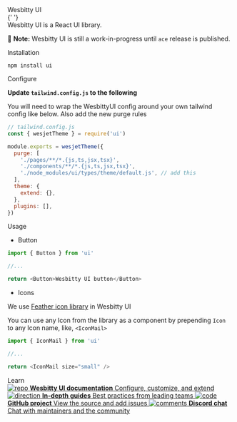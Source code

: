 
<Meta title="Wesbitty UI" />

<style>
  {`
  .firstheading {
    --mediumdark: '#999999';
    font-weight: 900;
    font-size: 20px;
    color: #000;
    letter-spacing: 3px;
    line-height: 24px;
    text-transform: uppercase;
    margin-bottom: 20px;
  }
    .heading {
    --mediumdark: '#999999';
    font-weight: 900;
    font-size: 13px;
    color: #000;
    letter-spacing: 2px;
    line-height: 24px;
    margin-bottom: 20px;
    margin-top: 20px;
  }
  .subheading {
    --mediumdark: '#999999';
    font-weight: 900;
    font-size: 13px;
    color: #000;
    letter-spacing: 2px;
    line-height: 24px;
    text-transform: uppercase;
    margin-bottom: 4px;
    margin-top: 40px;
  }

  .link-list {
    display: grid;
    grid-template-columns: 1fr;
    grid-template-rows: 1fr 1fr;
    row-gap: 10px;
  }

  @media (min-width: 620px) {
    .link-list {
      row-gap: 20px;
      column-gap: 20px;
      grid-template-columns: 1fr 1fr;
    }
  }

  @media all and (-ms-high-contrast:none) {
  .link-list {
      display: -ms-grid;
      -ms-grid-columns: 1fr 1fr;
      -ms-grid-rows: 1fr 1fr;
    }
  }

  .link-item {
    display: block;
    padding: 20px 30px 20px 15px;
    border: 1px solid #00000010;
    border-radius: 5px;
    transition: background 150ms ease-out, border 150ms ease-out, transform 150ms ease-out;
    color: #333333;
    display: flex;
    align-items: flex-start;
  }

  .link-item:hover {
    border-color: #1EA7FD50;
    transform: translate3d(0, -3px, 0);
    box-shadow: rgba(0, 0, 0, 0.08) 0 3px 10px 0;
  }

  .link-item:active {
    border-color: #1EA7FD;
    transform: translate3d(0, 0, 0);
  }

  .link-item strong {
    font-weight: 700;
    display: block;
    margin-bottom: 2px;
  }
  
  .link-item img {
    height: 40px;
    width: 40px;
    margin-right: 15px;
    flex: none;
  }

  .link-item span {
    font-size: 14px;
    line-height: 20px;
  }

  .tip {
    display: inline-block;
    border-radius: 1em;
    font-size: 11px;
    line-height: 12px;
    font-weight: 700;
    background: #E7FDD8;
    color: #66BF3C;
    padding: 4px 12px;
    margin-right: 10px;
    vertical-align: top;
  }

  .tip-wrapper {
    font-size: 13px;
    line-height: 20px;
    margin-top: 40px;
    margin-bottom: 40px;
  }

  .tip-wrapper code {
    font-size: 12px;
    display: inline-block;
  }

  
  `}
</style>

<div class="firstheading">Wesbitty UI</div>{' '}

<div class="heading">Wesbitty UI is a React UI library.</div>

🚧 **Note:** Wesbitty UI is still a work-in-progress until `ace` release is published.

<div class="subheading">Installation</div>

```cli
npm install ui
```

<div class="subheading">Configure</div>

**Update `tailwind.config.js` to the following**

You will need to wrap the WesbittyUI config around your own tailwind config like below.
Also add the new purge rules

```js
// tailwind.config.js
const { wesjetTheme } = require('ui')

module.exports = wesjetTheme({
  purge: [
    './pages/**/*.{js,ts,jsx,tsx}',
    './components/**/*.{js,ts,jsx,tsx}',
    './node_modules/ui/types/theme/default.js', // add this
  ],
  theme: {
    extend: {},
  },
  plugins: [],
})
```

<div class="subheading">Usage</div>

- Button

```js
import { Button } from 'ui'

//...

return <Button>Wesbitty UI button</Button>
```

- Icons

We use [Feather icon library](https://feathericons.com/) in Wesbitty UI

You can use any Icon from the library as a component by prepending `Icon` to any Icon name, like, `<IconMail>`

```js
import { IconMail } from 'ui'

//...

return <IconMail size="small" />
```

<div class="subheading">Learn</div>

<div class="link-list">
  <a class="link-item" href="https://github.com/wesbitty/ui" target="_blank">
    <img src={Repo} alt="repo" />
    <span>
      <strong>Wesbitty UI documentation</strong>
      Configure, customize, and extend
    </span>
  </a>
  <a class="link-item" href="https://github.com/wesbitty/ui" target="_blank">
    <img src={Direction} alt="direction" />
    <span>
      <strong>In-depth guides</strong>
      Best practices from leading teams
    </span>
  </a>
  <a class="link-item" href="https://github.com/wesbitty/ui" target="_blank">
    <img src={Code} alt="code" />
    <span>
      <strong>GitHub project</strong>
      View the source and add issues
    </span>
  </a>
  <a class="link-item" href="https://discord.gg/UUt2PJb" target="_blank">
    <img src={Comments} alt="comments" />
    <span>
      <strong>Discord chat</strong>
      Chat with maintainers and the community
    </span>
  </a>
</div>
